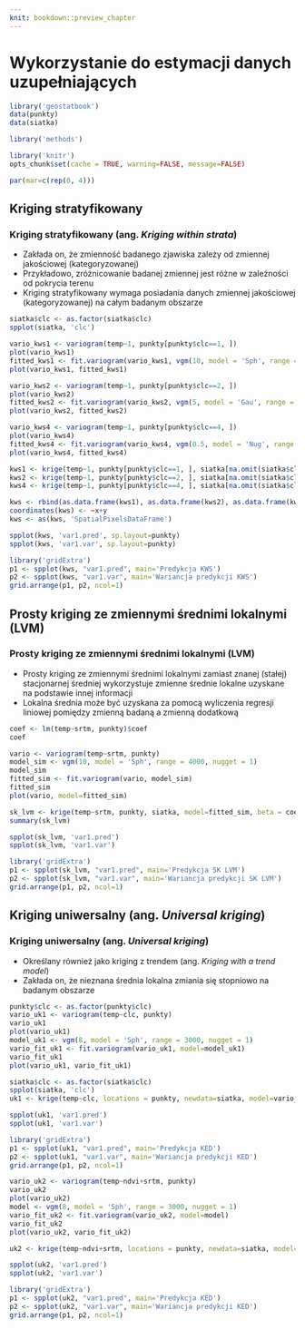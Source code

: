 ```yaml
---
knit: bookdown::preview_chapter
---
```


# Wykorzystanie do estymacji danych uzupełniających 

```r
library('geostatbook')
data(punkty)
data(siatka)
```

```r
library('methods')
```

```r
library('knitr')
opts_chunk$set(cache = TRUE, warning=FALSE, message=FALSE) 
```

```r
par(mar=c(rep(0, 4)))
```

## Kriging stratyfikowany
### Kriging stratyfikowany (ang. *Kriging within strata*)
- Zakłada on, że zmienność badanego zjawiska zależy od zmiennej jakościowej (kategoryzowanej)
- Przykładowo, zróżnicowanie badanej zmiennej jest różne w zależności od pokrycia terenu
- Kriging stratyfikowany wymaga posiadania danych zmiennej jakościowej (kategoryzowanej) na całym badanym obszarze

```r
siatka$clc <- as.factor(siatka$clc)
spplot(siatka, 'clc')

vario_kws1 <- variogram(temp~1, punkty[punkty$clc==1, ])
plot(vario_kws1)
fitted_kws1 <- fit.variogram(vario_kws1, vgm(10, model = 'Sph', range = 4500, nugget = 0.5))
plot(vario_kws1, fitted_kws1)

vario_kws2 <- variogram(temp~1, punkty[punkty$clc==2, ])
plot(vario_kws2)
fitted_kws2 <- fit.variogram(vario_kws2, vgm(5, model = 'Gau', range = 4500, nugget = 0.1))
plot(vario_kws2, fitted_kws2)

vario_kws4 <- variogram(temp~1, punkty[punkty$clc==4, ])
plot(vario_kws4)
fitted_kws4 <- fit.variogram(vario_kws4, vgm(0.5, model = 'Nug', range = 0))
plot(vario_kws4, fitted_kws4)

kws1 <- krige(temp~1, punkty[punkty$clc==1, ], siatka[na.omit(siatka$clc==1), ], model = fitted_kws1, nmax = 50)
kws2 <- krige(temp~1, punkty[punkty$clc==2, ], siatka[na.omit(siatka$clc==2), ], model = fitted_kws2, nmax = 50)
kws4 <- krige(temp~1, punkty[punkty$clc==4, ], siatka[na.omit(siatka$clc==4), ], model = fitted_kws4, nmax = 50)

kws <- rbind(as.data.frame(kws1), as.data.frame(kws2), as.data.frame(kws4))
coordinates(kws) <- ~x+y
kws <- as(kws, 'SpatialPixelsDataFrame')
```

```r
spplot(kws, 'var1.pred', sp.layout=punkty)
spplot(kws, 'var1.var', sp.layout=punkty)
```


```r
library('gridExtra')
p1 <- spplot(kws, "var1.pred", main='Predykcja KWS')
p2 <- spplot(kws, "var1.var", main='Wariancja predykcji KWS')
grid.arrange(p1, p2, ncol=1)
```


## Prosty kriging ze zmiennymi średnimi lokalnymi (LVM)
### Prosty kriging ze zmiennymi średnimi lokalnymi (LVM)
- Prosty kriging ze zmiennymi średnimi lokalnymi zamiast znanej (stałej) stacjonarnej średniej wykorzystuje zmienne średnie lokalne uzyskane na podstawie innej informacji
- Lokalna średnia może być uzyskana za pomocą wyliczenia regresji liniowej pomiędzy zmienną badaną a zmienną dodatkową

```r
coef <- lm(temp~srtm, punkty)$coef
coef

vario <- variogram(temp~srtm, punkty)
model_sim <- vgm(10, model = 'Sph', range = 4000, nugget = 1)
model_sim
fitted_sim <- fit.variogram(vario, model_sim)
fitted_sim
plot(vario, model=fitted_sim)

sk_lvm <- krige(temp~srtm, punkty, siatka, model=fitted_sim, beta = coef)
summary(sk_lvm)
```

```r
spplot(sk_lvm, 'var1.pred')
spplot(sk_lvm, 'var1.var')
```

```r
library('gridExtra')
p1 <- spplot(sk_lvm, "var1.pred", main='Predykcja SK LVM')
p2 <- spplot(sk_lvm, "var1.var", main='Wariancja predykcji SK LVM')
grid.arrange(p1, p2, ncol=1)
```

## Kriging uniwersalny (ang. *Universal kriging*)
### Kriging uniwersalny (ang. *Universal kriging*)
- Określany również jako kriging z trendem (ang. *Kriging with a trend model*)
- Zakłada on, że nieznana średnia lokalna zmiania się stopniowo na badanym obszarze

```r
punkty$clc <- as.factor(punkty$clc)
vario_uk1 <- variogram(temp~clc, punkty)
vario_uk1
plot(vario_uk1)
model_uk1 <- vgm(8, model = 'Sph', range = 3000, nugget = 1)
vario_fit_uk1 <- fit.variogram(vario_uk1, model=model_uk1)
vario_fit_uk1
plot(vario_uk1, vario_fit_uk1)
```

```r
siatka$clc <- as.factor(siatka$clc)
spplot(siatka, 'clc')
uk1 <- krige(temp~clc, locations = punkty, newdata=siatka, model=vario_fit_uk1)
```

```r
spplot(uk1, 'var1.pred')
spplot(uk1, 'var1.var')
```

```r
library('gridExtra')
p1 <- spplot(uk1, "var1.pred", main='Predykcja KED')
p2 <- spplot(uk1, "var1.var", main='Wariancja predykcji KED')
grid.arrange(p1, p2, ncol=1)
```

```r
vario_uk2 <- variogram(temp~ndvi+srtm, punkty)
vario_uk2
plot(vario_uk2)
model <- vgm(8, model = 'Sph', range = 3000, nugget = 1)
vario_fit_uk2 <- fit.variogram(vario_uk2, model=model)
vario_fit_uk2
plot(vario_uk2, vario_fit_uk2)

uk2 <- krige(temp~ndvi+srtm, locations = punkty, newdata=siatka, model=vario_fit_uk2)
```

```r
spplot(uk2, 'var1.pred')
spplot(uk2, 'var1.var')
```

```r
library('gridExtra')
p1 <- spplot(uk2, "var1.pred", main='Predykcja KED')
p2 <- spplot(uk2, "var1.var", main='Wariancja predykcji KED')
grid.arrange(p1, p2, ncol=1)
```
